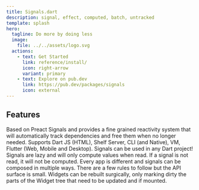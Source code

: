 ```yaml
---
title: Signals.dart
description: signal, effect, computed, batch, untracked
template: splash
hero:
  tagline: Do more by doing less
  image:
    file: ../../assets/logo.svg
  actions:
    - text: Get Started
      link: reference/install/
      icon: right-arrow
      variant: primary
    - text: Explore on pub.dev
      link: https://pub.dev/packages/signals
      icon: external
---
```


## Features

<CardGrid stagger>
	<Card title="Fine grained reactivity" icon="pencil">
		Based on Preact Signals and provides a fine grained reactivity system that will automatically track dependencies and free them when no longer needed.
	</Card>
	<Card title="100% Dart Native" icon="forward-slash">
		Supports Dart JS (HTML), Shelf Server, CLI (and Native), VM, Flutter (Web, Mobile and Desktop). Signals can be used in any Dart project!
	</Card>
	<Card title="Lazy evaluation" icon="approve-check">
		Signals are lazy and will only compute values when read. If a signal is not read, it will not be computed.
	</Card>
	<Card title="Flexible API" icon="puzzle">
		Every app is different and signals can be composed in multiple ways. There are a few rules to follow but the API surface is small.
	</Card>
	<Card title="Surgical Rendering" icon="star">
		Widgets can be rebuilt surgically, only marking dirty the parts of the Widget tree that need to be updated and if mounted.
	</Card>
</CardGrid>